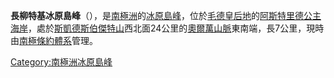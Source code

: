 {{coord|72|4|S|10|46|E|source:GNIS|display=title}}

'''長柳特基冰原島峰'''（{{lang-en|Malyutki Nunataks}}），是[[南極洲|南極洲]]的[[冰原島峰|冰原島峰]]，位於[[毛德皇后地|毛德皇后地]]的[[阿斯特里德公主海岸|阿斯特里德公主海岸]]，處於[[斯凱德斯伯傑特山|斯凱德斯伯傑特山]]西北面24公里的[[奧爾萬山脈|奧爾萬山脈]]東南端，長7公里，現時由[[南極條約體系|南極條約體系]]管理。

{{Antarctica-geo-stub}}
[[Category:南極洲冰原島峰|Category:南極洲冰原島峰]]
